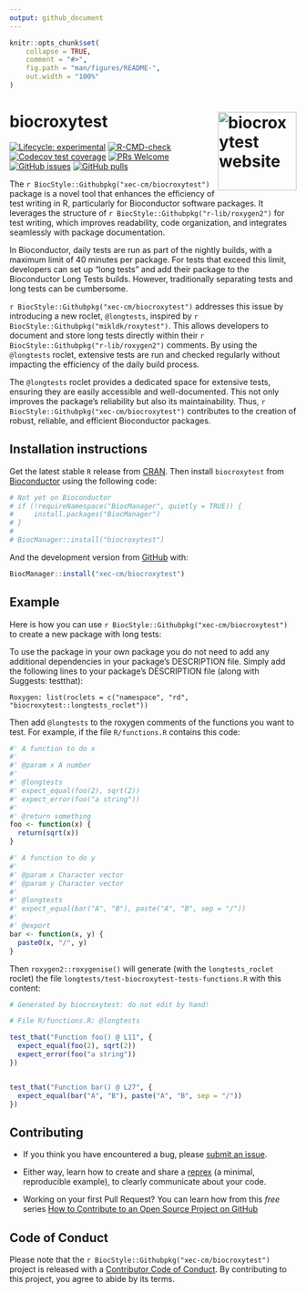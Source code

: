 ```yaml
---
output: github_document
---
```


<!-- README.md is generated from README.Rmd. Please edit that file -->

```r
knitr::opts_chunk$set(
    collapse = TRUE,
    comment = "#>",
    fig.path = "man/figures/README-",
    out.width = "100%"
)
```

# biocroxytest <a href="https://xec-cm.github.io/biocroxytest/"><img src="man/figures/logo.png" align="right" height="138" alt="biocroxytest website" /></a>

<!-- badges: start -->
[![Lifecycle: experimental](https://img.shields.io/badge/lifecycle-experimental-orange.svg)](https://lifecycle.r-lib.org/articles/stages.html#experimental)
[![R-CMD-check](https://github.com/xec-cm/biocroxytest/workflows/R-CMD-check-bioc/badge.svg)](https://github.com/xec-cm/biocroxytest/actions)
[![Codecov test coverage](https://codecov.io/gh/xec-cm/biocroxytest/branch/devel/graph/badge.svg)](https://app.codecov.io/gh/xec-cm/biocroxytest?branch=devel)
[![PRs Welcome](https://img.shields.io/badge/PRs-welcome-brightgreen.svg?style=flat-square)](https://makeapullrequest.com)
[![GitHub issues](https://img.shields.io/github/issues/xec-cm/biocroxytest)](https://github.com/xec-cm/biocroxytest/issues)
[![GitHub pulls](https://img.shields.io/github/issues-pr/xec-cm/biocroxytest)](https://github.com/xec-cm/biocroxytest/pulls)
<!-- badges: end -->

The `r BiocStyle::Githubpkg("xec-cm/biocroxytest")` package is a novel tool that 
enhances the efficiency of test writing in R, particularly for Bioconductor 
software packages. It leverages the structure of `r BiocStyle::Githubpkg("r-lib/roxygen2")` 
for test writing, which improves readability, code organization, and integrates 
seamlessly with package documentation.

In Bioconductor, daily tests are run as part of the nightly builds, with a 
maximum limit of 40 minutes per package. For tests that exceed this limit, 
developers can set up "long tests" and add their package to the Bioconductor 
Long Tests builds. However, traditionally separating tests and long tests can 
be cumbersome.

`r BiocStyle::Githubpkg("xec-cm/biocroxytest")` addresses this issue by 
introducing a new roclet, `@longtests`, inspired by `r BiocStyle::Githubpkg("mikldk/roxytest")`. 
This allows developers to document and store long tests directly within their 
`r BiocStyle::Githubpkg("r-lib/roxygen2")` comments. By using the `@longtests` 
roclet, extensive tests are run and checked regularly without impacting the 
efficiency of the daily build process.

The `@longtests` roclet provides a dedicated space for extensive tests, ensuring 
they are easily accessible and well-documented. This not only improves the 
package's reliability but also its maintainability. Thus, `r BiocStyle::Githubpkg("xec-cm/biocroxytest")` contributes to the creation of 
robust, reliable, and efficient Bioconductor packages. 

## Installation instructions

Get the latest stable `R` release from [CRAN](http://cran.r-project.org/). Then 
install `biocroxytest` from [Bioconductor](http://bioconductor.org/) using the 
following code:

```r
# Not yet on Bioconductor
# if (!requireNamespace("BiocManager", quietly = TRUE)) {
#     install.packages("BiocManager")
# }
# 
# BiocManager::install("biocroxytest")
```

And the development version from [GitHub](https://github.com/xec-cm/biocroxytest)
with:

```r
BiocManager::install("xec-cm/biocroxytest")
```

## Example

Here is how you can use `r BiocStyle::Githubpkg("xec-cm/biocroxytest")` to 
create a new package with long tests:

To use the package in your own package you do not need to add any additional 
dependencies in your package’s DESCRIPTION file. Simply add the following lines 
to your package’s DESCRIPTION file (along with Suggests: testthat):

```
Roxygen: list(roclets = c("namespace", "rd", "biocroxytest::longtests_roclet"))
```

Then add `@longtests` to the roxygen comments of the functions you want to test. 
For example, if the file `R/functions.R` contains this code:

```r
#' A function to do x
#' 
#' @param x A number
#' 
#' @longtests 
#' expect_equal(foo(2), sqrt(2))
#' expect_error(foo("a string"))
#' 
#' @return something
foo <- function(x) {
  return(sqrt(x))
}

#' A function to do y
#' 
#' @param x Character vector
#' @param y Character vector
#' 
#' @longtests 
#' expect_equal(bar("A", "B"), paste("A", "B", sep = "/"))
#' 
#' @export
bar <- function(x, y) {
  paste0(x, "/", y)
}
```

Then `roxygen2::roxygenise()` will generate (with the `longtests_roclet` roclet) 
the file `longtests/test-biocroxytest-tests-functions.R` with this content:

```r
# Generated by biocroxytest: do not edit by hand!

# File R/functions.R: @longtests

test_that("Function foo() @ L11", {
  expect_equal(foo(2), sqrt(2))
  expect_error(foo("a string"))
})


test_that("Function bar() @ L27", {
  expect_equal(bar("A", "B"), paste("A", "B", sep = "/"))
})
```

## Contributing

- If you think you have encountered a bug, please [submit an issue](https://github.com/xec-cm/biocroxytest/issues).

- Either way, learn how to create and share a [reprex](https://reprex.tidyverse.org/articles/articles/learn-reprex.html) (a minimal, reproducible example), to clearly communicate about your code.

- Working on your first Pull Request? You can learn how from this *free* series 
[How to Contribute to an Open Source Project on GitHub](https://kcd.im/pull-request)

## Code of Conduct

Please note that the `r BiocStyle::Githubpkg("xec-cm/biocroxytest")` project is 
released with a [Contributor Code of Conduct](http://bioconductor.org/about/code-of-conduct/).
By contributing to this project, you agree to abide by its terms.
